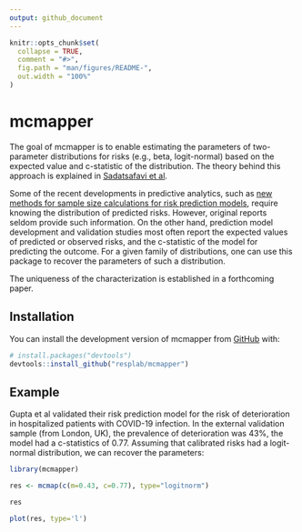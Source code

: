 ```yaml
---
output: github_document
---
```


<!-- README.md is generated from README.Rmd. Please edit that file -->

```r
knitr::opts_chunk$set(
  collapse = TRUE,
  comment = "#>",
  fig.path = "man/figures/README-",
  out.width = "100%" 
)
```

# mcmapper

<!-- badges: start -->
<!-- badges: end -->

The goal of mcmapper is to enable estimating the parameters of two-parameter distributions for risks (e.g., beta, logit-normal) based on the expected value and c-statistic of the distribution. The theory behind this approach is explained in [Sadatsafavi et al](https://arxiv.org/abs/2409.09178).

Some of the recent developments in predictive analytics, such as [new methods for sample size calculations for risk prediction models]( https://doi.org/10.1002/sim.9025), require knowing the distribution of predicted risks. However, original reports seldom provide such information. On the other hand, prediction model development and validation studies most often report the expected values of predicted or observed risks, and the c-statistic of the model for predicting the outcome. For a given family of distributions, one can use this package to recover the parameters of such a distribution.

The uniqueness of the characterization is established in a forthcoming paper. 


## Installation

You can install the development version of mcmapper from [GitHub](https://github.com/) with:

``` r
# install.packages("devtools")
devtools::install_github("resplab/mcmapper")
```

## Example
Gupta et al validated their risk prediction model for the risk of deterioration in hospitalized patients with COVID-19 infection. In the external validation sample (from London, UK), the prevalence of deterioration was 43%, the model had a c-statistics of 0.77. Assuming that calibrated risks had a logit-normal distribution, we can recover the parameters:

```r
library(mcmapper)

res <- mcmap(c(m=0.43, c=0.77), type="logitnorm")

res

plot(res, type='l')
```



